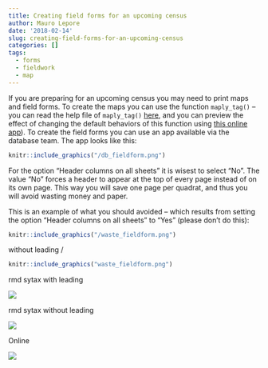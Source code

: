 ```yaml
---
title: Creating field forms for an upcoming census
author: Mauro Lepore
date: '2018-02-14'
slug: creating-field-forms-for-an-upcoming-census
categories: []
tags:
  - forms
  - fieldwork
  - map
---
```


If you are preparing for an upcoming census you may need to print maps and field forms. To create the maps you can use the function `maply_tag()` -- you can read the help file of `maply_tag()`  [here](https://forestgeo.github.io/fgeo.map/reference/maply_tag.html), and you can preview the effect of changing the default behaviors of this function using [this online app](https://bookdown.org/fgeocomm/maply_tag_app/)). To create the field forms you can use an app available via the database team. The app looks like this:

```r
knitr::include_graphics("/db_fieldform.png")
```

For the option "Header columns on all sheets" it is wisest to select "No". The value "No" forces a header to appear at the top of every page instead of on its own page. This way you will save one page per quadrat, and thus you will avoid wasting money and paper. 

This is an example of what you should avoided -- which results from setting the option "Header columns on all sheets" to "Yes" (please don't do this):

```r
knitr::include_graphics("/waste_fieldform.png")
```

without leading /

```r
knitr::include_graphics("waste_fieldform.png")
```

rmd sytax with leading

![](/waste_fieldform.png)

rmd sytax without leading

![](waste_fieldform.png)

Online

![](https://i.imgur.com/BX5wnDJ.png)
